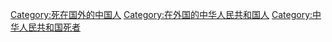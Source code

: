 [[Category:死在国外的中国人|Category:死在国外的中国人]]
[[Category:在外国的中华人民共和国人‎|Category:在外国的中华人民共和国人‎]]
[[Category:中华人民共和国死者|Category:中华人民共和国死者]]